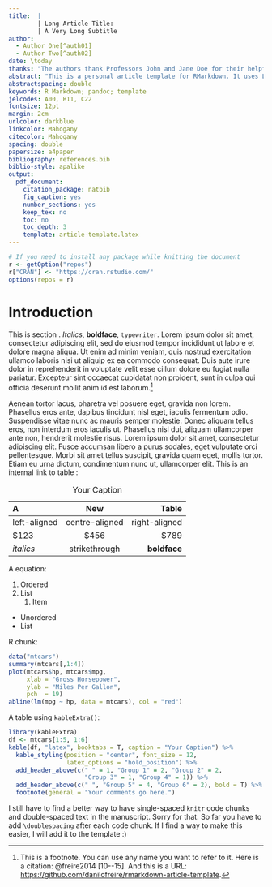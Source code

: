 ```yaml
---
title:  |
        | Long Article Title:
        | A Very Long Subtitle
author: 
  - Author One[^auth01]
  - Author Two[^auth02]
date: \today
thanks: "The authors thank Professors John and Jane Doe for their helpful comments."
abstract: "This is a personal article template for RMarkdown. It uses Linux Libertine and Inconsolata fonts, British English, double-spaced text and numbered sections. The colours are personalised too: URLs are in dark blue, internal links are in mahogany and the table of contents is in black. The template also has pre-formatted entries for the abstract, keywords and JEL classification codes. You need to install `R` (and the `rmarkdown` package), `pandoc` and a `TeX` system to compile the pdf. In case you don't want to download large `TeX` binaries, I recommend you to install the great `TinyTeX R` package. A quick note: if you want to use colons in the abstract or the `thanks` entry, please don't forget to put the whole text in quotes. Otherwise, YAML might not parse it correctly. I hope you find this template useful and feel free to send me a message if you have any suggestions."
abstractspacing: double
keywords: R Markdown; pandoc; template
jelcodes: A00, B11, C22
fontsize: 12pt
margin: 2cm
urlcolor: darkblue
linkcolor: Mahogany
citecolor: Mahogany
spacing: double
papersize: a4paper
bibliography: references.bib
biblio-style: apalike
output:
  pdf_document:
    citation_package: natbib
    fig_caption: yes
    number_sections: yes
    keep_tex: no
    toc: no
    toc_depth: 3
    template: article-template.latex
---
```


```r
# If you need to install any package while knitting the document
r <- getOption("repos")
r["CRAN"] <- "https://cran.rstudio.com/"
options(repos = r)
```

[^auth01]: You can add author information using footnotes. 

[^auth02]: PhD Candidate, Department of X, University of Z, [`name@email.com`](mailto:name@email.com).

\newpage

# Introduction\label{sec:intro}

This is section \ref{sec:intro}. *Italics*, **boldface**, `typewriter`. Lorem ipsum dolor sit amet, consectetur adipiscing elit, sed do eiusmod tempor incididunt ut labore et dolore magna aliqua. Ut enim ad minim veniam, quis nostrud exercitation ullamco laboris nisi ut aliquip ex ea commodo consequat. Duis aute irure dolor in reprehenderit in voluptate velit esse cillum dolore eu fugiat nulla pariatur. Excepteur sint occaecat cupidatat non proident, sunt in culpa qui officia deserunt mollit anim id est laborum.[^fn-citation]

[^fn-citation]: This is a footnote. You can use any name you want to refer to it. Here is a citation: @freire2014 [10--15]. And this is a URL:  <https://github.com/danilofreire/rmarkdown-article-template>.

Aenean tortor lacus, pharetra vel posuere eget, gravida non lorem. Phasellus eros ante, dapibus tincidunt nisl eget, iaculis fermentum odio. Suspendisse vitae nunc ac mauris semper molestie. Donec aliquam tellus eros, non interdum eros iaculis ut. Phasellus nisl dui, aliquam ullamcorper ante non, hendrerit molestie risus. Lorem ipsum dolor sit amet, consectetur adipiscing elit. Fusce accumsan libero a purus sodales, eget vulputate orci pellentesque. Morbi sit amet tellus suscipit, gravida quam eget, mollis tortor. Etiam eu urna dictum, condimentum nunc ut, ullamcorper elit. This is an internal link to table \ref{tab:tab1}:

| A            | New              | Table          |
|:-------------|:----------------:|---------------:|
|left-aligned  |centre-aligned    |right-aligned   |
|$123          |$456              |$789            |
|*italics*     |~~strikethrough~~ |**boldface**    |

Table: Your Caption\label{tab:tab1}

A \LaTeX \hspace{.01cm} equation: 

\begin{equation}
Y = \beta_{0} + \beta_{1} X + \epsilon
\end{equation}

1. Ordered
2. List
    1. Item

* Unordered
* List

\newpage

R chunk: 

\singlespacing
```r
data("mtcars")
summary(mtcars[,1:4])
plot(mtcars$hp, mtcars$mpg,
     xlab = "Gross Horsepower",
     ylab = "Miles Per Gallon",
     pch  = 19)
abline(lm(mpg ~ hp, data = mtcars), col = "red")
```

\newpage

A table using `kableExtra()`:

```r
library(kableExtra)
df <- mtcars[1:5, 1:6]
kable(df, "latex", booktabs = T, caption = "Your Caption") %>%
  kable_styling(position = "center", font_size = 12,
                latex_options = "hold_position") %>%
  add_header_above(c(" " = 1, "Group 1" = 2, "Group 2" = 2,
                     "Group 3" = 1, "Group 4" = 1)) %>%
  add_header_above(c(" ", "Group 5" = 4, "Group 6" = 2), bold = T) %>%
  footnote(general = "Your comments go here.")
```

\doublespacing 

I still have to find a better way to have single-spaced `knitr` code chunks and double-spaced text in the manuscript. Sorry for that. So far you have to add `\doublespacing` after each code chunk. If I find a way to make this easier, I will add it to the template :)

\newpage
\setlength{\parindent}{0cm}
\setlength{\parskip}{5pt}
